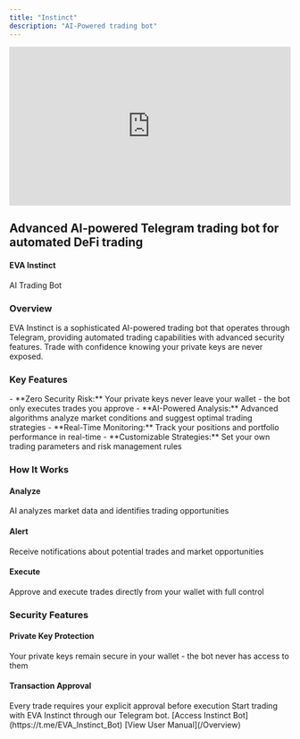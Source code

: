 ```yaml
---
title: "Instinct"
description: "AI-Powered trading bot"
---
```

<div style="padding:56.25% 0 0 0;position:relative;"><iframe src="https://player.vimeo.com/video/1106578399?badge=0&amp;autopause=0&amp;player_id=0&amp;app_id=58479" frameborder="0" allow="autoplay; fullscreen; picture-in-picture; clipboard-write; encrypted-media; web-share" referrerpolicy="strict-origin-when-cross-origin" style="position:absolute;top:0;left:0;width:100%;height:100%;" title="EVA Instinct"></iframe></div><script src="https://player.vimeo.com/api/player.js"></script>

<h2 style={{ color: '#ffffff' }}>Advanced AI-powered Telegram trading bot for automated DeFi trading</h2>
<h4 style={{ color: '#f7941d' }}>EVA Instinct</h4>
AI Trading Bot

<h3 style={{ color: '#ffffff' }}>Overview</h3>
EVA Instinct is a sophisticated AI-powered trading bot that operates through Telegram, providing automated trading capabilities with advanced security features. Trade with confidence knowing your private keys are never exposed.

<h3 style={{ color: '#ffffff' }}>Key Features</h3>
    - **Zero Security Risk:** Your private keys never leave your wallet - the bot only executes trades you approve
    - **AI-Powered Analysis:** Advanced algorithms analyze market conditions and suggest optimal trading strategies
    - **Real-Time Monitoring:** Track your positions and portfolio performance in real-time
    - **Customizable Strategies:** Set your own trading parameters and risk management rules

<h3 style={{ color: '#ffffff' }}>How It Works</h3>
<Columns col={3}>
<Card>
<h4 style={{ color: '#f7941d' }}>Analyze</h4>
AI analyzes market data and identifies trading opportunities

</Card> 
<Card>
<h4 style={{ color: '#f7941d' }}>Alert</h4>
Receive notifications about potential trades and market opportunities

</Card> 
<Card>
<h4 style={{ color: '#f7941d' }}>Execute</h4>
Approve and execute trades directly from your wallet with full control  
</Card> 
</Columns>

<h3 style={{ color: '#ffffff' }}>Security Features</h3>
<Columns col={2}>
<Card>
<h4 style={{ color: '#f7941d' }}>Private Key Protection</h4>
Your private keys remain secure in your wallet - the bot never has access to them
</Card> 
<Card>
<h4 style={{ color: '#f7941d' }}>Transaction Approval</h4>
Every trade requires your explicit approval before execution
</Card> 
</Columns>

<Card title="Get Started">
  Start trading with EVA Instinct through our Telegram bot.


<Columns cols={2}>
  <Note>
    [Access Instinct Bot](https://t.me/EVA_Instinct_Bot)
  </Note>
  <Tip>
    [View User Manual](/Overview)
  </Tip>

</Columns>
  </Card>


